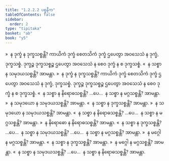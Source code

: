```yaml
---
title: "1.2.2.2 ပစ္စနီက"
tableOfContents: false
sidebar:
  order: 2
type: "tipitaka"
basket: "ab"
book: "y5"
---
```



<DynamicBreadcrumb />

<Division number="16" book="y5" e="ch" v="33" p="210">

<Paragraph number="158" book="y5">
»  န ဒုက္ခံ န ဒုက္ခသစ္စန္တိ?
</Paragraph>

<Paragraph number="159" book="y5">
ကာယိကံ ဒုက္ခံ စေတသိကံ ဒုက္ခံ ဌပေတွာ အဝသေသံ န ဒုက္ခံ, ဒုက္ခသစ္စံ. ဒုက္ခဉ္စ ဒုက္ခသစ္စဉ္စ ဌပေတွာ အဝသေသံ န စေဝ ဒုက္ခံ န စ ဒုက္ခသစ္စံ.
</Paragraph>

<Paragraph number="160" book="y5">
«  န သစ္စာ န သမုဒယသစ္စန္တိ? အာမန္တာ.
</Paragraph>

<Paragraph number="161" book="y5">
»  န ဒုက္ခံ န ဒုက္ခသစ္စန္တိ?
</Paragraph>

<Paragraph number="162" book="y5">
ကာယိကံ ဒုက္ခံ စေတသိကံ ဒုက္ခံ ဌပေတွာ အဝသေသံ န ဒုက္ခံ, ဒုက္ခသစ္စံ. ဒုက္ခဉ္စ ဒုက္ခသစ္စဉ္စ ဌပေတွာ အဝသေသံ န စေဝ ဒုက္ခံ န စ ဒုက္ခသစ္စံ.
</Paragraph>

<Paragraph number="163" book="y5">
«  န သစ္စာ န နိရောဓသစ္စန္တိ? …ပေ…  န သစ္စာ န မဂ္ဂသစ္စန္တိ? အာမန္တာ.
</Paragraph>

</Division>
<Division number="17" book="y5" e="ch" v="33" p="210">

<Paragraph number="164" book="y5">
»  န သမုဒယော န သမုဒယသစ္စန္တိ? အာမန္တာ.
</Paragraph>

<Paragraph number="165" book="y5">
«  န သစ္စာ န ဒုက္ခသစ္စန္တိ? အာမန္တာ.
</Paragraph>

<Paragraph number="166" book="y5">
»  န သမုဒယော န သမုဒယသစ္စန္တိ? အာမန္တာ.
</Paragraph>

<Paragraph number="167" book="y5">
«  န သစ္စာ န နိရောဓသစ္စန္တိ? …ပေ…  န သစ္စာ န မဂ္ဂသစ္စန္တိ? အာမန္တာ.
</Paragraph>

</Division>
<Division number="18" book="y5" e="ch" v="33" p="210">

<Paragraph number="168" book="y5">
»  န နိရောဓော န နိရောဓသစ္စန္တိ? အာမန္တာ.
</Paragraph>

<Paragraph number="169" book="y5">
«  န သစ္စာ န ဒုက္ခသစ္စန္တိ? …ပေ…  န သစ္စာ န သမုဒယသစ္စန္တိ? …ပေ…  န သစ္စာ န မဂ္ဂသစ္စန္တိ? အာမန္တာ.
</Paragraph>

</Division>
<Division number="19" book="y5" e="ch" v="33" p="210">

<Paragraph number="170" book="y5">
»  န မဂ္ဂေါ န မဂ္ဂသစ္စန္တိ? အာမန္တာ.
</Paragraph>

<Paragraph number="171" book="y5">
«  န သစ္စာ န ဒုက္ခသစ္စန္တိ? အာမန္တာ.
</Paragraph>

<Paragraph number="172" book="y5">
»  န မဂ္ဂေါ န မဂ္ဂသစ္စန္တိ? အာမန္တာ.
</Paragraph>

<Paragraph number="173" book="y5">
«  န သစ္စာ န သမုဒယသစ္စန္တိ? …ပေ…  န သစ္စာ န နိရောဓသစ္စန္တိ? အာမန္တာ.
</Paragraph>
</Division>
